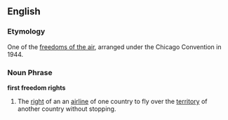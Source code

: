 
==English==
===Etymology===
One of the [[freedoms of the air]], arranged under the Chicago Convention in 1944.


===Noun Phrase===
'''first freedom rights'''
# The [[right]] of an an [[airline]] of one country to fly over the [[territory]] of another country without stopping.
<P>{{wikipedia}}